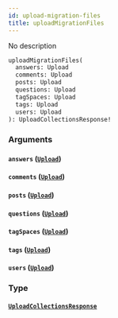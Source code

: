 ```yaml
---
id: upload-migration-files
title: uploadMigrationFiles
---
```


No description

```graphql
uploadMigrationFiles(
  answers: Upload
  comments: Upload
  posts: Upload
  questions: Upload
  tagSpaces: Upload
  tags: Upload
  users: Upload
): UploadCollectionsResponse!

```

### Arguments

#### `answers` ([`Upload`](/docs/graphql/scalars/upload))

#### `comments` ([`Upload`](/docs/graphql/scalars/upload))

#### `posts` ([`Upload`](/docs/graphql/scalars/upload))

#### `questions` ([`Upload`](/docs/graphql/scalars/upload))

#### `tagSpaces` ([`Upload`](/docs/graphql/scalars/upload))

#### `tags` ([`Upload`](/docs/graphql/scalars/upload))

#### `users` ([`Upload`](/docs/graphql/scalars/upload))

### Type

#### [`UploadCollectionsResponse`](/docs/graphql/objects/upload-collections-response)
